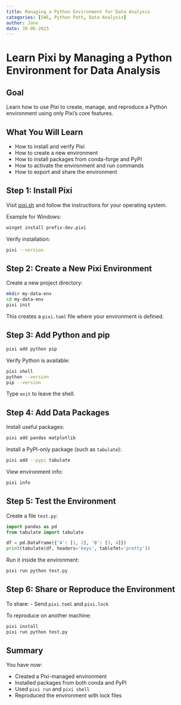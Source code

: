 ```yaml
---
title: Managing a Python Environment for Data Analysis
categories: [SWE, Python Path, Data Analysis]
author: Jane
date: 30-06-2025
---
```


# Learn Pixi by Managing a Python Environment for Data Analysis

## Goal
Learn how to use Pixi to create, manage, and reproduce a Python environment using only Pixi’s core features.

## What You Will Learn

- How to install and verify Pixi
- How to create a new environment
- How to install packages from conda-forge and PyPI
- How to activate the environment and run commands
- How to export and share the environment

## Step 1: Install Pixi

Visit [pixi.sh](https://pixi.sh/latest/#installation) and follow the instructions for your operating system.

Example for Windows:

```bash
winget install prefix-dev.pixi
```

Verify installation:

```bash
pixi --version
```

## Step 2: Create a New Pixi Environment

Create a new project directory:

```bash
mkdir my-data-env
cd my-data-env
pixi init
```

This creates a `pixi.toml` file where your environment is defined.

## Step 3: Add Python and pip

```bash
pixi add python pip
```

Verify Python is available:

```bash
pixi shell
python --version
pip --version
```

Type `exit` to leave the shell.

## Step 4: Add Data Packages

Install useful packages:

```bash
pixi add pandas matplotlib
```

Install a PyPI-only package (such as `tabulate`):

```bash
pixi add --pypi tabulate
```

View environment info:

```bash
pixi info
```

## Step 5: Test the Environment

Create a file `test.py`:

```python
import pandas as pd
from tabulate import tabulate

df = pd.DataFrame({'A': [1, 2], 'B': [3, 4]})
print(tabulate(df, headers='keys', tablefmt='pretty'))
```

Run it inside the environment:

```bash
pixi run python test.py
```

## Step 6: Share or Reproduce the Environment

To share:
- Send `pixi.toml` and `pixi.lock`

To reproduce on another machine:

```bash
pixi install
pixi run python test.py
```

## Summary

You have now:

- Created a Pixi-managed environment
- Installed packages from both conda and PyPI
- Used `pixi run` and `pixi shell`
- Reproduced the environment with lock files
